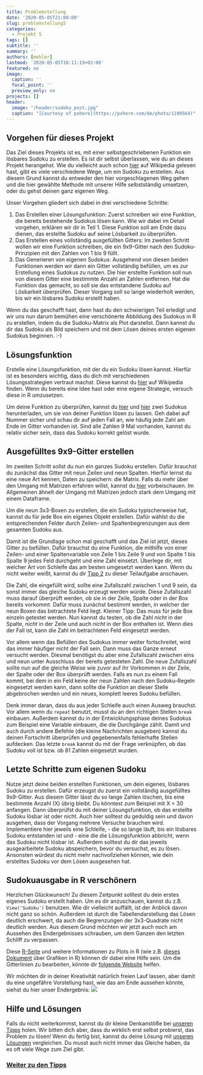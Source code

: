---
title: Problemstellung
date: '2020-05-05T21:00:00'
slug: problemstellung5
categories:
  - Projekt 5
tags: []
subtitle: ''
summary: ''
authors: [mehler]
lastmod: '2020-05-05T18:11:19+02:00'
featured: no
image:
  caption: ''
  focal_point: ''
  preview_only: no
projects: []
header:
  image: "/header/sudoku_post.jpg"
  caption: "[Courtesy of pxhere](https://pxhere.com/de/photo/1190564)"
---

## Vorgehen für dieses Projekt
Das Ziel dieses Projekts ist es, mit einer selbstgeschriebenen Funktion ein lösbares Sudoku zu erstellen. Es ist dir selbst überlassen, wie du an dieses Projekt herangehst. Wie du vielleicht auch schon [hier](https://de.wikipedia.org/wiki/Sudoku#Erstellung_neuer_Sudokus) auf Wikipedia gelesen hast, gibt es viele verschiedene Wege, um ein Sudoku zu erstellen. Aus diesem Grund kannst du entweder den hier vorgeschlagenen Weg gehen und die hier gewählte Methode mit unserer Hilfe selbstständig umsetzen, oder du gehst deinen ganz eigenen Weg.

Unser Vorgehen gliedert sich dabei in drei verschiedene Schritte:

1. Das Erstellen einer Lösungsfunktion: Zuerst schreiben wir eine Funktion, die bereits bestehende Sudokus lösen kann. Wie wir dabei im Detail vorgehen, erklären wir dir in Teil 1. Diese Funktion soll am Ende dazu dienen, das erstellte Sudoku auf seine Lösbarkeit zu überprüfen.
2. Das Erstellen eines vollständig ausgefüllten Gitters: Im zweiten Schritt wollen wir eine Funktion schreiben, die ein 9x9-Gitter nach den Sudoku-Prinzipien mit den Zahlen von 1 bis 9 füllt.
3. Das Generieren von eigenen Sudokus: Ausgehend von diesen beiden Funktionen werden wir dann ein Gitter vollständig befüllen, um es zur Erstellung eines Sudokus zu nutzen. Die hier erstellte Funktion soll nun von diesem Gitter eine bestimmte Anzahl an Zahlen entfernen. Hat die Funktion das gemacht, so soll sie das entstandene Sudoku auf Lösbarkeit überprüfen. Dieser Vorgang soll so lange wiederholt werden, bis wir ein lösbares Sudoku erstellt haben.


Wenn du das geschafft hast, dann hast du den schwierigen Teil erledigt und wir uns nun darum bemühen eine verschönerte Abbildung des Sudokus in R zu erstellen, indem du die Sudoku-Matrix als Plot darstellst. Dann kannst du dir das Sudoku als Bild speichern und mit dem Lösen deines ersten eigenen Sudokus beginnen. :-)

## Lösungsfunktion
Erstelle eine Lösungsfunktion, mit der du ein Sudoku lösen kannst. Hierfür ist es besonders wichtig, dass du dich mit verschiedenen Lösungsstrategien vertraut machst. Diese kannst du [hier](https://de.wikipedia.org/wiki/Sudoku#L%C3%B6sungsmethoden) auf Wikipedia finden. Wenn du bereits eine Idee hast oder eine eigene Strategie, versuch diese in R umzusetzen.


Um deine Funktion zu überprüfen, kannst du [hier](https://raw.githubusercontent.com/martscht/projekte/master/content/post/BeispielSudokuLeicht.rda) und [hier](https://raw.githubusercontent.com/martscht/projekte/master/content/post/BeispielSudokuSchwer.rda) zwei Sudokus herunterladen, um sie von deiner Funktion lösen zu lassen. Geh dabei auf Nummer sicher und schau dir auf jeden Fall an, wie häufig jede Zahl am Ende im Gitter vorhanden ist. Sind alle Zahlen 9 Mal vorhanden, kannst du relativ sicher sein, dass das Sudoku korrekt gelöst wurde. 

## Ausgefülltes 9x9-Gitter erstellen
Im zweiten Schritt sollst du nun ein ganzes Sudoku erstellen. Dafür brauchst du zunächst das Gitter mit neun Zeilen und neun Spalten. Hierfür lernst du eine neue Art kennen, Daten zu speichern: die Matrix. Falls du mehr über den Umgang mit Matrizen erfahren willst, kannst du [hier](https://www.datamentor.io/r-programming/matrix/) vorbeischauen. Im Allgemeinen ähnelt der Umgang mit Matrizen jedoch stark dem Umgang mit einem Dataframe.


Um die neun 3x3-Boxen zu erstellen, die ein Sudoku typischerweise hat, kannst du für jede Box ein eigenes Objekt erstellen. Dafür wählst du die entsprechenden Felder durch Zeilen- und Spaltenbegrenzungen aus dem gesamten Sudoku aus.


Damit ist die Grundlage schon mal geschafft und das Ziel ist jetzt, dieses Gitter zu befüllen. Dafür brauchst du eine Funktion, die mithilfe von einer Zeilen- und einer Spaltenvariable von Zeile 1 bis Zeile 9 und von Spalte 1 bis Spalte 9 jedes Feld durchgeht und eine Zahl einsetzt. Überlege dir, mit welcher Art von Schleife das am besten umgesetzt werden kann. Wenn du nicht weiter weißt, kannst du dir [Tipp 2](/post/tipps5) zu dieser Teilaufgabe anschauen.


Die Zahl, die eingefüllt wird, sollte eine Zufallszahl zwischen 1 und 9 sein, da sonst immer das gleiche Sudoku erzeugt werden würde. Diese Zufallszahl muss darauf überprüft werden, ob sie in der Zeile, Spalte oder in der Box bereits vorkommt. Dafür muss zunächst bestimmt werden, in welcher der neun Boxen das betrachtete Feld liegt. Kleiner Tipp: Das muss für jede Box einzeln getestet werden. Nun kannst du testen, ob die Zahl *nicht* in der Spalte, *nicht* in der Zeile und auch *nicht* in der Box enthalten ist. Wenn dies der Fall ist, kann die Zahl im betrachteten Feld eingesetzt werden.


Vor allem wenn das Befüllen des Sudokus immer weiter fortschreitet, wird das immer häufiger nicht der Fall sein. Dann muss das Ganze erneut versucht werden. Diesmal benötigst du aber eine Zufallszahl zwischen eins und neun unter Ausschluss der bereits getesteten Zahl. Die neue Zufallszahl sollte nun auf die gleiche Weise wie zuvor auf ihr Vorkommen in der Zeile, der Spalte oder der Box überprüft werden. Falls es nun zu einem Fall kommt, bei dem in ein Feld keine der neun Zahlen nach den Sudoku-Regeln eingesetzt werden kann, dann sollte die Funktion an dieser Stelle abgebrochen werden und ein neues, komplett leeres Sudoku befüllen.


Denk immer daran, dass du aus jeder Schleife auch einen Ausweg brauchst. Vor allem wenn du `repeat` benutzt, musst du an den richtigen Stellen `break` einbauen. Außerdem kannst du in der Entwicklungsphase deines Sudokus zum Beispiel eine Variable einbauen, die die Durchgänge zählt. Damit und auch durch andere Befehle (die kleine Nachrichten ausgeben) kannst du deinen Fortschritt überprüfen und gegebenenfalls fehlerhafte Stellen aufdecken. 
Das letzte `break` kannst du mit der Frage verknüpfen, ob das Sudoku voll ist bzw. ob 81 Zahlen eingesetzt wurden.

## Letzte Schritte zum eigenen Sudoku
Nutze jetzt deine beiden erstellten Funktionen, um dein eigenes, lösbares Sudoku zu erstellen. Dafür erzeugst du zuerst ein vollständig ausgefülltes 9x9-Gitter. Aus diesem Gitter lässt du so lange Zahlen löschen, bis eine bestimmte Anzahl (X) übrig bleibt. Du könntest zum Beispiel mit X = 30 anfangen. Dann überprüfst du mit deiner Lösungsfunktion, ob das erstellte Sudoku lösbar ist oder nicht. Auch hier solltest du geduldig sein und davon ausgehen, dass der Vorgang mehrere Versuche brauchen wird. Implementiere hier jeweils eine Schleife,
- die so lange läuft, bis ein lösbares Sudoku entstanden ist und 
- eine die die Lösungsfunktion abbricht, wenn das Sudoku nicht lösbar ist.
Außerdem solltest du dir das jeweils ausgearbeitete Sudoku abspeichern, bevor du versuchst, es zu lösen. Ansonsten würdest du nicht mehr nachvollziehen können, wie dein erstelltes Sudoku vor dem Lösen ausgesehen hat. 

## Sudokuausgabe in R verschönern
Herzlichen Glückwunsch! Zu diesem Zeitpunkt solltest du dein erstes eigenes Sudoku erstellt haben. Um es dir anzuschauen, kannst du z.B. `View('Sudoku')` benutzen. Wie dir vielleicht auffällt, ist der Anblick davon nicht ganz so schön. Außerdem ist durch die Tabellendarstellung das Lösen deutlich erschwert, da auch die Begrenzungen der 3x3-Quadrate nicht deutlich werden. Aus diesem Grund möchten wir jetzt auch noch am Aussehen des Endergebnisses schrauben, um dem Ganzen den letzten Schliff zu verpassen.


Diese [R-Seite](https://cran.r-project.org/web/packages/plot.matrix/vignettes/plot.matrix.html) und weitere Informationen zu Plots in R (wie z.B. [dieses Dokument](http://www.imprs-gbgc.de/uploads/Courses/RStuff/Grafiken_und_Statistik_in_R.pdf) über Grafiken in R) können dir dabei eine Hilfe sein. Um die Gitterlinien zu bearbeiten, könnte dir [folgende Website](https://rdrr.io/r/graphics/abline.html) helfen.


Wir möchten dir in deiner Kreativität natürlich freien Lauf lassen, aber damit du eine ungefähre Vorstellung hast, wie das am Ende aussehen könnte, siehst du hier unser Endergebnis:
![](/post/2020-05-05-problemstellung5_files/Sudoku in schön.png)

## Hilfe und Lösungen

Falls du nicht weiterkommst, kannst du dir kleine Denkanstöße bei [unseren Tipps](/post/tipps5/) holen. Wir bitten dich aber, dass du wirklich erst selbst probierst, das Problem zu lösen! Wenn du fertig bist, kannst du deine Lösung mit [unseren Lösungen](/post/loesungen5) vergleichen. Du musst auch nicht immer das Gleiche haben, da es oft viele Wege zum Ziel gibt.

### [Weiter zu den Tipps](/post/tipps5)
